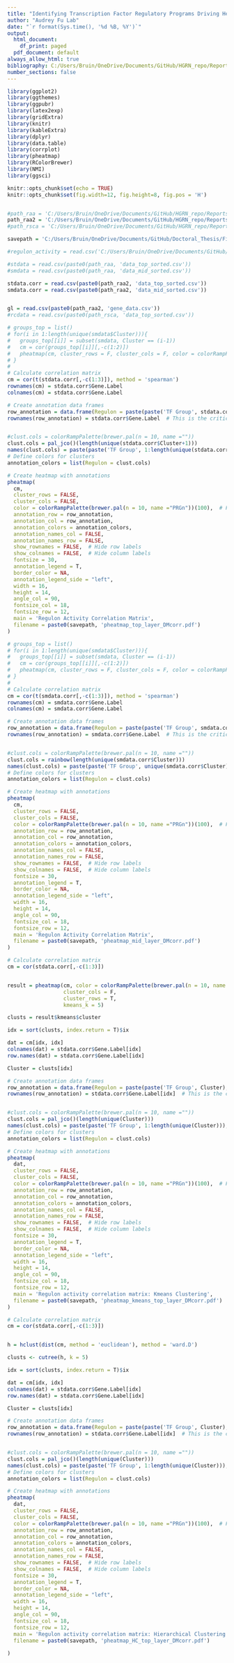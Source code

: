 ```yaml
---
title: "Identifying Transcription Factor Regulatory Programs Driving Hepatocyte Cell Differentiation "
author: "Audrey Fu Lab"
date: "`r format(Sys.time(), '%d %B, %Y')`"
output:
  html_document:
    df_print: paged
  pdf_document: default
always_allow_html: true
bibliography: C:/Users/Bruin/OneDrive/Documents/GitHub/HGRN_repo/Reports/Report_1_27_2025/report_refs.bib
number_sections: false
---
```


```r

library(ggplot2)
library(ggthemes)
library(ggpubr)
library(latex2exp)
library(gridExtra)
library(knitr)
library(kableExtra)
library(dplyr)
library(data.table)
library(corrplot)
library(pheatmap)
library(RColorBrewer)
library(NMI)
library(ggsci)

knitr::opts_chunk$set(echo = TRUE)
knitr::opts_chunk$set(fig.width=12, fig.height=8, fig.pos = 'H')


#path_raa = 'C:/Users/Bruin/OneDrive/Documents/GitHub/HGRN_repo/Reports/Report_2_13_2025/Output/applications/REGULON_DM/'
path_raa2 = 'C:/Users/Bruin/OneDrive/Documents/GitHub/HGRN_repo/Reports/Report_2_13_2025/Output/applications/REGULON_DM/'
#path_rsca = 'C:/Users/Bruin/OneDrive/Documents/GitHub/HGRN_repo/Reports/Report_2_13_2025/Output/applications/REGULON_DM_SC/'

savepath = 'C:/Users/Bruin/OneDrive/Documents/GitHub/Doctoral_Thesis/Figures/hcd/'

#regulon_activity = read.csv('C:/Users/Bruin/OneDrive/Documents/GitHub/HGRN_repo/Simulated Hierarchies/DATA/Applications/Regulon_DMcells_filtered80.csv')

#stdata = read.csv(paste0(path_raa, 'data_top_sorted.csv'))
#smdata = read.csv(paste0(path_raa, 'data_mid_sorted.csv'))

stdata.corr = read.csv(paste0(path_raa2, 'data_top_sorted.csv'))
smdata.corr = read.csv(paste0(path_raa2, 'data_mid_sorted.csv'))


gl = read.csv(paste0(path_raa2, 'gene_data.csv'))
#rcdata = read.csv(paste0(path_rsca, 'data_top_sorted.csv'))

```









```r

# groups_top = list()
# for(i in 1:length(unique(smdata$Cluster))){
#   groups_top[[i]] = subset(smdata, Cluster == (i-1))
#   cm = cor(groups_top[[i]][,-c(1:2)])
#   pheatmap(cm, cluster_rows = F, cluster_cols = F, color = colorRampPalette(brewer.pal(n = 10, name ="PRGn"))(100))
# }
# 
# Calculate correlation matrix
cm = cor(t(stdata.corr[,-c(1:3)]), method = 'spearman')
rownames(cm) = stdata.corr$Gene.Label
colnames(cm) = stdata.corr$Gene.Label

# Create annotation data frames
row_annotation = data.frame(Regulon = paste(paste('TF Group', stdata.corr$Cluster+1), ' '))
rownames(row_annotation) = stdata.corr$Gene.Label  # This is the critical fix


#clust.cols = colorRampPalette(brewer.pal(n = 10, name =""))
clust.cols = pal_jco()(length(unique(stdata.corr$Cluster+1)))
names(clust.cols) = paste(paste('TF Group', 1:length(unique(stdata.corr$Cluster+1))), ' ')
# Define colors for clusters
annotation_colors = list(Regulon = clust.cols)

# Create heatmap with annotations
pheatmap(
  cm,
  cluster_rows = FALSE, 
  cluster_cols = FALSE,
  color = colorRampPalette(brewer.pal(n = 10, name ="PRGn"))(100),  # Fixed color palette syntax
  annotation_row = row_annotation,
  annotation_col = row_annotation,
  annotation_colors = annotation_colors,
  annotation_names_col = FALSE,
  annotation_names_row = FALSE,
  show_rownames = FALSE,  # Hide row labels
  show_colnames = FALSE,  # Hide column labels
  fontsize = 30,
  annotation_legend = T,
  border_color = NA,
  annotation_legend_side = "left",
  width = 16, 
  height = 14,
  angle_col = 90,
  fontsize_col = 18,
  fontsize_row = 12,
  main = 'Regulon Activity Correlation Matrix',
  filename = paste0(savepath, 'pheatmap_top_layer_DMcorr.pdf')
)

```





```r

# groups_top = list()
# for(i in 1:length(unique(smdata$Cluster))){
#   groups_top[[i]] = subset(smdata, Cluster == (i-1))
#   cm = cor(groups_top[[i]][,-c(1:2)])
#   pheatmap(cm, cluster_rows = F, cluster_cols = F, color = colorRampPalette(brewer.pal(n = 10, name ="PRGn"))(100))
# }
# 
# Calculate correlation matrix
cm = cor(t(smdata.corr[,-c(1:3)]), method = 'spearman')
rownames(cm) = smdata.corr$Gene.Label
colnames(cm) = smdata.corr$Gene.Label

# Create annotation data frames
row_annotation = data.frame(Regulon = paste(paste('TF Group', smdata.corr$Cluster+1), ' '))
rownames(row_annotation) = smdata.corr$Gene.Label  # This is the critical fix


#clust.cols = colorRampPalette(brewer.pal(n = 10, name =""))
clust.cols = rainbow(length(unique(smdata.corr$Cluster)))
names(clust.cols) = paste(paste('TF Group', unique(smdata.corr$Cluster)+1), ' ')
# Define colors for clusters
annotation_colors = list(Regulon = clust.cols)

# Create heatmap with annotations
pheatmap(
  cm,
  cluster_rows = FALSE, 
  cluster_cols = FALSE,
  color = colorRampPalette(brewer.pal(n = 10, name ="PRGn"))(100),  # Fixed color palette syntax
  annotation_row = row_annotation,
  annotation_col = row_annotation,
  annotation_colors = annotation_colors,
  annotation_names_col = FALSE,
  annotation_names_row = FALSE,
  show_rownames = FALSE,  # Hide row labels
  show_colnames = FALSE,  # Hide column labels
  fontsize = 30,
  annotation_legend = T,
  border_color = NA,
  annotation_legend_side = "left",
  width = 16, 
  height = 14,
  angle_col = 90,
  fontsize_col = 18,
  fontsize_row = 12,
  main = 'Regulon Activity Correlation Matrix',
  filename = paste0(savepath, 'pheatmap_mid_layer_DMcorr.pdf')
)

```







```r

# Calculate correlation matrix
cm = cor(stdata.corr[,-c(1:3)])


result = pheatmap(cm, color = colorRampPalette(brewer.pal(n = 10, name ="PRGn"))(100), 
                  cluster_cols = F, 
                  cluster_rows = T, 
                  kmeans_k = 5)

clusts = result$kmeans$cluster

idx = sort(clusts, index.return = T)$ix

dat = cm[idx, idx]
colnames(dat) = stdata.corr$Gene.Label[idx]
row.names(dat) = stdata.corr$Gene.Label[idx]

Cluster = clusts[idx]

# Create annotation data frames
row_annotation = data.frame(Regulon = paste(paste('TF Group', Cluster), ' '))
rownames(row_annotation) = stdata.corr$Gene.Label[idx]  # This is the critical fix


#clust.cols = colorRampPalette(brewer.pal(n = 10, name =""))
clust.cols = pal_jco()(length(unique(Cluster)))
names(clust.cols) = paste(paste('TF Group', 1:length(unique(Cluster))), ' ')
# Define colors for clusters
annotation_colors = list(Regulon = clust.cols)

# Create heatmap with annotations
pheatmap(
  dat,
  cluster_rows = FALSE, 
  cluster_cols = FALSE,
  color = colorRampPalette(brewer.pal(n = 10, name ="PRGn"))(100),  # Fixed color palette syntax
  annotation_row = row_annotation,
  annotation_col = row_annotation,
  annotation_colors = annotation_colors,
  annotation_names_col = FALSE,
  annotation_names_row = FALSE,
  show_rownames = FALSE,  # Hide row labels
  show_colnames = FALSE,  # Hide column labels
  fontsize = 30,
  annotation_legend = T,
  border_color = NA,
  annotation_legend_side = "left",
  width = 16, 
  height = 14,
  angle_col = 90,
  fontsize_col = 18,
  fontsize_row = 12,
  main = 'Regulon activity correlation matrix: Kmeans Clustering',
  filename = paste0(savepath, 'pheatmap_kmeans_top_layer_DMcorr.pdf')
)

```







```r

# Calculate correlation matrix
cm = cor(stdata.corr[,-c(1:3)])


h = hclust(dist(cm, method = 'euclidean'), method = 'ward.D')

clusts <- cutree(h, k = 5)

idx = sort(clusts, index.return = T)$ix

dat = cm[idx, idx]
colnames(dat) = stdata.corr$Gene.Label[idx]
row.names(dat) = stdata.corr$Gene.Label[idx]

Cluster = clusts[idx]

# Create annotation data frames
row_annotation = data.frame(Regulon = paste(paste('TF Group', Cluster), ' '))
rownames(row_annotation) = stdata.corr$Gene.Label[idx]  # This is the critical fix


#clust.cols = colorRampPalette(brewer.pal(n = 10, name =""))
clust.cols = pal_jco()(length(unique(Cluster)))
names(clust.cols) = paste(paste('TF Group', 1:length(unique(Cluster))), ' ')
# Define colors for clusters
annotation_colors = list(Regulon = clust.cols)

# Create heatmap with annotations
pheatmap(
  dat,
  cluster_rows = FALSE, 
  cluster_cols = FALSE,
  color = colorRampPalette(brewer.pal(n = 10, name ="PRGn"))(100),  # Fixed color palette syntax
  annotation_row = row_annotation,
  annotation_col = row_annotation,
  annotation_colors = annotation_colors,
  annotation_names_col = FALSE,
  annotation_names_row = FALSE,
  show_rownames = FALSE,  # Hide row labels
  show_colnames = FALSE,  # Hide column labels
  fontsize = 30,
  annotation_legend = T,
  border_color = NA,
  annotation_legend_side = "left",
  width = 16, 
  height = 14,
  angle_col = 90,
  fontsize_col = 18,
  fontsize_row = 12,
  main = 'Regulon activity correlation matrix: Hierarchical Clustering',
  filename = paste0(savepath, 'pheatmap_HC_top_layer_DMcorr.pdf')
  
)

```






```r

```
















```r

```













```r

```



